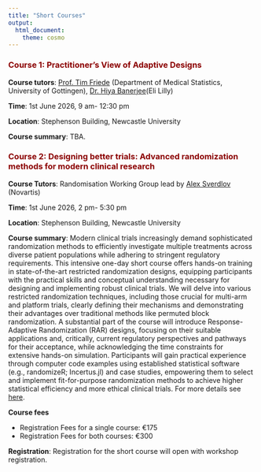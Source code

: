 ```yaml
---
title: "Short Courses"
output:
  html_document:
    theme: cosmo
---
```



```{=html}
<style type="text/css">
h1.title {
  font-size: 36px;
  color: DarkRed;
  text-align: center;
}
</style>
```


<h3 style="color: DarkRed; text-align: left;">
Course 1: Practitioner’s View of Adaptive Designs
</h3>

**Course tutors**: [Prof. Tim Friede](https://medstat.umg.eu/en/friede/) (Department of Medical Statistics, University of Gottingen), [Dr. Hiya Banerjee](https://www.linkedin.com/in/hiya-b-22397514/)(Eli Lilly) <br/>

**Time**: 1st June 2026, 9 am- 12:30 pm <br/>

**Location**: Stephenson Building, Newcastle University


**Course summary**: TBA.



<h3 style="color: DarkRed; text-align: left;">
Course 2: Designing better trials: Advanced randomization methods for modern clinical research 
</h3>

**Course Tutors**: Randomisation Working Group lead by [Alex Sverdlov](https://www.linkedin.com/in/alex-sverdlov-a403167/) (Novartis)

**Time**: 1st June 2026, 2 pm- 5:30 pm <br/>

**Location**: Stephenson Building, Newcastle University


**Course summary**: Modern clinical trials increasingly demand sophisticated randomization methods to efficiently investigate multiple treatments across diverse patient populations while adhering to stringent regulatory requirements. This intensive one-day short course offers hands-on training in state-of-the-art restricted randomization designs, equipping participants with the practical skills and conceptual understanding necessary for designing and implementing robust clinical trials. We will delve into various restricted randomization techniques, including those crucial for multi-arm and platform trials, clearly defining their mechanisms and demonstrating their advantages over traditional methods like permuted block randomization. A substantial part of the course will introduce Response-Adaptive Randomization (RAR) designs, focusing on their suitable applications and, critically, current regulatory perspectives and pathways for their acceptance, while acknowledging the time constraints for extensive hands-on simulation. Participants will gain practical experience through computer code examples using established statistical software (e.g., randomizeR; Incertus.jl) and case studies, empowering them to select and implement fit-for-purpose randomization methods to achieve higher statistical efficiency and more ethical clinical trials. For more details see [here](https://admtp.github.io/ADMTP2026/Short Course 2_AS).

**Course fees**
<ul>
  <li> Registration Fees for a single course: €175   </li>
  <li> Registration Fees for both courses: €300   </li>
</ul>

**Registration**: 
Registration for the short course will open with workshop registration.
 